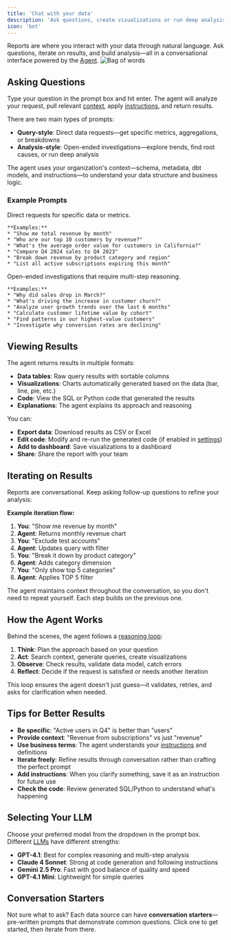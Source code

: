 ```yaml
---
title: 'Chat with your data'
description: 'Ask questions, create visualizations or run deep analysis'
icon: 'bot'
---
```


Reports are where you interact with your data through natural language. Ask questions, iterate on results, and build analysis—all in a conversational interface powered by the [Agent](/core/agent).
![Bag of words](/assets/media/chat.png)

## Asking Questions

Type your question in the prompt box and hit enter. The agent will analyze your request, pull relevant [context](/integrations/context), apply [instructions](/using-bow/instructions), and return results.

There are two main types of prompts:

* **Query-style**: Direct data requests—get specific metrics, aggregations, or breakdowns
* **Analysis-style**: Open-ended investigations—explore trends, find root causes, or run deep analysis

<Note>The agent uses your organization's context—schema, metadata, dbt models, and instructions—to understand your data structure and business logic.</Note>

### Example Prompts

<AccordionGroup>
  <Accordion title="Query-Style Prompts" icon="table">
    Direct requests for specific data or metrics.

    **Examples:**
    * "Show me total revenue by month"
    * "Who are our top 10 customers by revenue?"
    * "What's the average order value for customers in California?"
    * "Compare Q4 2024 sales to Q4 2023"
    * "Break down revenue by product category and region"
    * "List all active subscriptions expiring this month"
  </Accordion>

  <Accordion title="Analysis & Root Cause Prompts" icon="magnifying-glass-chart">
    Open-ended investigations that require multi-step reasoning.

    **Examples:**
    * "Why did sales drop in March?"
    * "What's driving the increase in customer churn?"
    * "Analyze user growth trends over the last 6 months"
    * "Calculate customer lifetime value by cohort"
    * "Find patterns in our highest-value customers"
    * "Investigate why conversion rates are declining"
  </Accordion>
</AccordionGroup>

## Viewing Results

The agent returns results in multiple formats:

* **Data tables**: Raw query results with sortable columns
* **Visualizations**: Charts automatically generated based on the data (bar, line, pie, etc.)
* **Code**: View the SQL or Python code that generated the results
* **Explanations**: The agent explains its approach and reasoning

You can:
* **Export data**: Download results as CSV or Excel
* **Edit code**: Modify and re-run the generated code (if enabled in [settings](/using-bow/settings))
* **Add to dashboard**: Save visualizations to a dashboard
* **Share**: Share the report with your team

## Iterating on Results

Reports are conversational. Keep asking follow-up questions to refine your analysis:

**Example iteration flow:**

1. **You**: "Show me revenue by month"
2. **Agent**: Returns monthly revenue chart
3. **You**: "Exclude test accounts"
4. **Agent**: Updates query with filter
5. **You**: "Break it down by product category"
6. **Agent**: Adds category dimension
7. **You**: "Only show top 5 categories"
8. **Agent**: Applies TOP 5 filter

The agent maintains context throughout the conversation, so you don't need to repeat yourself. Each step builds on the previous one.

## How the Agent Works

Behind the scenes, the agent follows a [reasoning loop](/core/agent):

1. **Think**: Plan the approach based on your question
2. **Act**: Search context, generate queries, create visualizations
3. **Observe**: Check results, validate data model, catch errors
4. **Reflect**: Decide if the request is satisfied or needs another iteration

This loop ensures the agent doesn't just guess—it validates, retries, and asks for clarification when needed.

## Tips for Better Results

* **Be specific**: "Active users in Q4" is better than "users"
* **Provide context**: "Revenue from subscriptions" vs just "revenue"
* **Use business terms**: The agent understands your [instructions](/using-bow/instructions) and definitions
* **Iterate freely**: Refine results through conversation rather than crafting the perfect prompt
* **Add instructions**: When you clarify something, save it as an instruction for future use
* **Check the code**: Review generated SQL/Python to understand what's happening

## Selecting Your LLM

Choose your preferred model from the dropdown in the prompt box. Different [LLMs](/using-bow/llm) have different strengths:

* **GPT-4.1**: Best for complex reasoning and multi-step analysis
* **Claude 4 Sonnet**: Strong at code generation and following instructions
* **Gemini 2.5 Pro**: Fast with good balance of quality and speed
* **GPT-4.1 Mini**: Lightweight for simple queries

## Conversation Starters

Not sure what to ask? Each data source can have **conversation starters**—pre-written prompts that demonstrate common questions. Click one to get started, then iterate from there.
